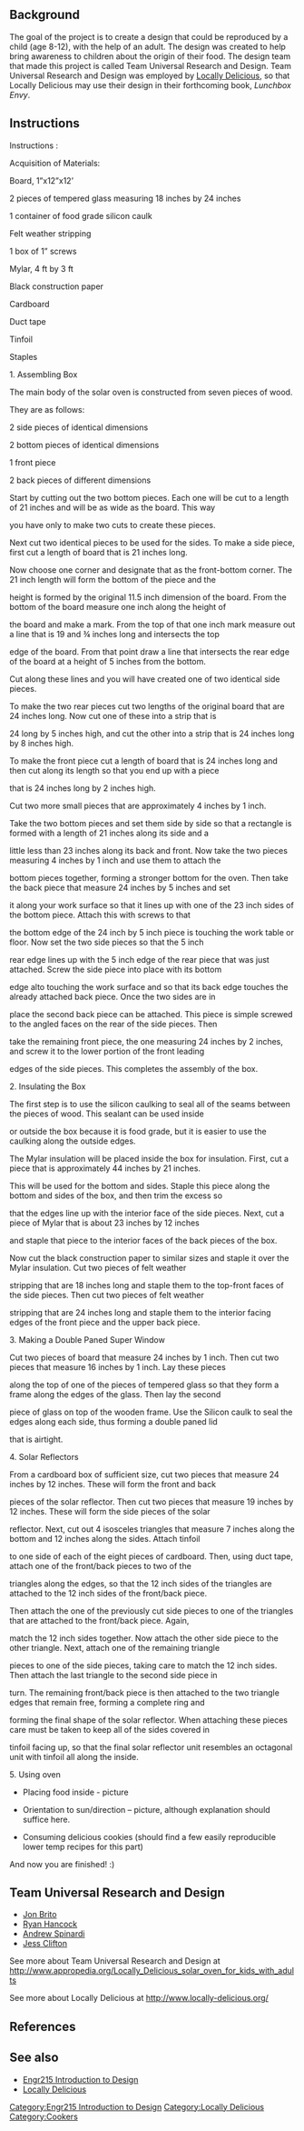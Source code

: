 == Background==
The goal of the project is to create a design that could be reproduced by a child (age 8-12), with the help of an adult. The design was created to help bring awareness to children about the origin of their food. The design team that made this project is called Team Universal Research and Design. Team Universal Research and Design was employed by [[Locally Delicious]], so that Locally Delicious may use their design in their forthcoming book, ''Lunchbox Envy''.

== Instructions==
Instructions :

Acquisition of Materials:

Board, 1”x12”x12’  

2 pieces of tempered glass measuring 18 inches by 24 inches

1 container of food grade silicon caulk

Felt weather stripping

1 box of 1” screws

Mylar, 4 ft by 3 ft

Black construction paper

Cardboard 

Duct tape

Tinfoil

Staples


1. Assembling Box

The main body of the solar oven is constructed from seven pieces of wood. 

They are as follows:

2 side pieces of identical dimensions

2 bottom pieces of identical dimensions

1 front piece

2 back pieces of different dimensions

Start by cutting out the two bottom pieces. Each one will be cut to a length of 21 inches and will be as wide as the board. This way 

you have only to make two cuts to create these pieces. 


Next cut two identical pieces to be used for the sides. To make a side piece, first cut a length of board that is 21 inches long.  

Now choose one corner and designate that as the front-bottom corner. The 21 inch length will form the bottom of the piece and the 

height is formed by the original 11.5 inch dimension of the board. From the bottom of the board measure one inch along the height of 

the board and make a mark. From the top of that one inch mark measure out a line that is 19 and ¾ inches long and intersects the top 

edge of the board. From that point draw a line that intersects the rear edge of the board at a height of 5 inches from the bottom. 

Cut along these lines and you will have created one of two identical side pieces.

To make the two rear pieces cut two lengths of the original board that are 24 inches long. Now cut one of these into a strip that is 

24 long by 5 inches high, and cut the other into a strip that is 24 inches long by 8 inches high.

To make the front piece cut a length of board that is 24 inches long and then cut along its length so that you end up with a piece 

that is 24 inches long by 2 inches high.

Cut two more small pieces that are approximately 4 inches by 1 inch.

Take the two bottom pieces and set them side by side so that a rectangle is formed with a length of 21 inches along its side and a 

little less than 23 inches along its back and front. Now take the two pieces measuring 4 inches by 1 inch and use them to attach the 

bottom pieces together, forming a stronger bottom for the oven. Then take the back piece that measure 24 inches by 5 inches and set 

it along your work surface so that it lines up with one of the 23 inch sides of the bottom piece. Attach this with screws to that 

the bottom edge of the 24 inch by 5 inch piece is touching the work table or floor. Now set the two side pieces so that the 5 inch 

rear edge lines up with the 5 inch edge of the rear piece that was just attached. Screw the side piece into place with its bottom 

edge alto touching the work surface and so that its back edge touches the already attached back piece. Once the two sides are in 

place the second back piece can be attached.  This piece is simple screwed to the angled faces on the rear of the side pieces.  Then 

take the remaining front piece, the one measuring 24 inches by 2 inches, and screw it to the lower portion of the front leading 

edges of the side pieces. This completes the assembly of the box.


2. Insulating the Box


The first step is to use the silicon caulking to seal all of the seams between the pieces of wood. This sealant can be used inside 

or outside the box because it is food grade, but it is easier to use the caulking along the outside edges. 


The Mylar insulation will be placed inside the box for insulation. First, cut a piece that is approximately 44 inches by 21 inches. 

This will be used for the bottom and sides. Staple this piece along the bottom and sides of the box, and then trim the excess so 

that the edges line up with the interior face of the side pieces. Next, cut a piece of Mylar that is about 23 inches by 12 inches 

and staple that piece to the interior faces of the back pieces of the box.


Now cut the black construction paper to similar sizes and staple it over the Mylar insulation. Cut two pieces of felt weather 

stripping that are 18 inches long and staple them to the top-front faces of the side pieces. Then cut two pieces of felt weather 

stripping that are 24 inches long and staple them to the interior facing edges of the front piece and the upper back piece. 


3. Making a Double Paned Super Window


Cut two pieces of board that measure 24 inches by 1 inch. Then cut two pieces that measure 16 inches by 1 inch. Lay these pieces 

along the top of one of the pieces of tempered glass so that they form a frame along the edges of the glass. Then lay the second 

piece of glass on top of the wooden frame. Use the Silicon caulk to seal the edges along each side, thus forming a double paned lid 

that is airtight.


4. Solar Reflectors

From a cardboard box of sufficient size, cut two pieces that measure 24 inches by 12 inches. These will form the front and back 

pieces of the solar reflector. Then cut two pieces that measure 19 inches by 12 inches. These will form the side pieces of the solar 

reflector. Next, cut out 4 isosceles triangles that measure 7 inches along the bottom and 12 inches along the sides. Attach tinfoil 

to one side of each of the eight pieces of cardboard. Then, using duct tape, attach one of the front/back pieces to two of the 

triangles along the edges, so that the 12 inch sides of the triangles are attached to the 12 inch sides of the front/back piece. 

Then attach the one of the previously cut side pieces to one of the triangles that are attached to the front/back piece. Again, 

match the 12 inch sides together. Now attach the other side piece to the other triangle. Next, attach one of the remaining triangle 

pieces to one of the side pieces, taking care to match the 12 inch sides. Then attach the last triangle to the second side piece in 

turn. The remaining front/back piece is then attached to the two triangle edges that remain free, forming a complete ring and 

forming the final shape of the solar reflector. When attaching these pieces care must be taken to keep all of the sides covered in 

tinfoil facing up, so that the final solar reflector unit resembles an octagonal unit with tinfoil all along the inside. 


5. Using oven

*Placing food inside - picture

*Orientation to sun/direction – picture, although explanation should suffice here.

*Consuming delicious cookies (should find a few easily reproducible lower temp recipes for this part)

And now you are finished! :)

== Team Universal Research and Design==
*[[User:jrb120|Jon Brito]]
*[[User:rjh77|Ryan Hancock]]
*[[User:drewstoked|Andrew Spinardi]]
*[[User:jessclifton|Jess Clifton]]
See more about Team Universal Research and Design at
http://www.appropedia.org/Locally_Delicious_solar_oven_for_kids_with_adults
 
See more about Locally Delicious at
http://www.locally-delicious.org/

[[Category:Engr215 Introduction to Design]]
[[Category:Locally Delicious]]

== References==
{{reflist}}

==See also==
* [[Engr215 Introduction to Design]] 
* [[Locally Delicious]]

[[Category:Cookers]]